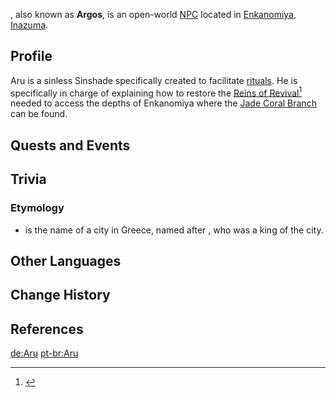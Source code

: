 {{Character Infobox
|type             = Open-World NPC
|deceased         = Past
|image            = NPC Aru.png
|realname         = Argos
|region           = Inazuma
|location         = Inazuma
|affiliation      = Enkanomiya
|affiliation2     = Shades of Tokoyo
}}
{{Lang|'''Aru'''|ja=亜琉|ja_rm=Aru}}, also known as '''Argos''', is an open-world [[NPC]] located in [[Enkanomiya]], [[Inazuma]].

==Profile==
Aru is a sinless Sinshade specifically created to facilitate [[Watatsumi Mitama Omatsuri|rituals]]. He is specifically in charge of explaining how to restore the [[Reins of Revival]]<ref>{{Ref/Quest|The Subterranean Trials of Drake and Serpent}}</ref> needed to access the depths of Enkanomiya where the [[Jade Coral Branch]] can be found.
<!--
===Appearance===
-->
==Quests and Events==
{{Quests and Events}}

==Trivia==
===Etymology===
*{{w|Argos, Peloponnese|Argos}} is the name of a city in Greece, named after {{w|Argus (king of Argos)|Argos}}, who was a king of the city.

==Other Languages==
{{Other Languages
|1_en      = Aru
|1_zhs     = 亚琉
|1_zhs_rm  = Yàliú
|1_zht     = 亞琉
|1_zht_rm  = Yàliú
|1_ja      = 亜琉
|1_ja_rm   = Aru
|1_ko      = //아루//
|1_es      = Aru
|1_fr      = Aru
|1_ru      = Ару
|1_th      = Aru
|1_vi      = Aru
|1_de      = Aru
|1_id      = Aru
|1_pt      = Aru
|1_tr      = Aru
|1_it      = Aru

|2_en      = Argos
|2_zhs     = 阿尔戈斯
|2_zhs_rm  = Ā'ěrgēsī
|2_zht     = 阿爾戈斯
|2_zht_rm  = Ā'ěrgēsī
|2_ja      = アルゴス
|2_ja_rm   = Arugosu
|2_ko      = //아르고스//
|2_es      = Argos
|2_fr      = Argos
|2_ru      = Аргос
|2_th      = Argos
|2_vi      = Argos
|2_de      = Argos
|2_id      = Argos
|2_pt      = Argos
|2_tr      = Argos
|2_it      = Argos
}}

==Change History==
{{Change History|2.4}}

==References==
{{Reflist|1}}

[[de:Aru]]
[[pt-br:Aru]]